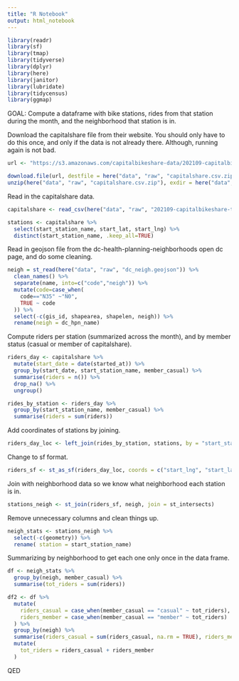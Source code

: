 ---
title: "R Notebook"
output: html_notebook
---

```{r}
library(readr)
library(sf)
library(tmap)
library(tidyverse)
library(dplyr)
library(here)
library(janitor)
library(lubridate)
library(tidycensus)
library(ggmap)
```

GOAL: Compute a dataframe with bike stations, rides from that station during the month, and the neighborhood that station is in.


Download the capitalshare file from their website. You should only have to do this once, and only if the data is not already there. Although, running again is not bad.

```{r}
url <- "https://s3.amazonaws.com/capitalbikeshare-data/202109-capitalbikeshare-tripdata.zip"

download.file(url, destfile = here("data", "raw", "capitalshare.csv.zip"), mode = "wb")
unzip(here("data", "raw", "capitalshare.csv.zip"), exdir = here("data", "raw"))
```

Read in the capitalshare data.

```{r}
capitalshare <- read_csv(here("data", "raw", "202109-capitalbikeshare-tripdata.csv"), show_col_types = FALSE)

stations <- capitalshare %>%
  select(start_station_name, start_lat, start_lng) %>%
  distinct(start_station_name, .keep_all=TRUE)
```

Read in geojson file from the dc-health-planning-neighborhoods open dc page, and do some cleaning.

```{r}
neigh = st_read(here("data", "raw", "dc_neigh.geojson")) %>% 
  clean_names() %>%
  separate(name, into=c("code","neigh")) %>%
  mutate(code=case_when(
    code=="N35" ~"N0",
    TRUE ~ code
  )) %>%
  select(-c(gis_id, shapearea, shapelen, neigh)) %>%
  rename(neigh = dc_hpn_name)
```

Compute riders per station (summarized across the month), and by member status (casual or member of capitalshare).

```{r}
riders_day <- capitalshare %>%
  mutate(start_date = date(started_at)) %>%
  group_by(start_date, start_station_name, member_casual) %>%
  summarise(riders = n()) %>%
  drop_na() %>%
  ungroup()

rides_by_station <- riders_day %>%
  group_by(start_station_name, member_casual) %>%
  summarise(riders = sum(riders))
```

Add coordinates of stations by joining.

```{r}
riders_day_loc <- left_join(rides_by_station, stations, by = "start_station_name")
```

Change to sf format.

```{r}
riders_sf <- st_as_sf(riders_day_loc, coords = c("start_lng", "start_lat"), crs = 4326)
```

Join with neighborhood data so we know what neighborhood each station is in.

```{r}
stations_neigh <- st_join(riders_sf, neigh, join = st_intersects)
```

Remove unnecessary columns and clean things up.

```{r}
neigh_stats <- stations_neigh %>%
  select(-c(geometry)) %>%
  rename( station = start_station_name) 
```

Summarizing by neighborhood to get each one only once in the data frame.

```{r}
df <- neigh_stats %>%
  group_by(neigh, member_casual) %>%
  summarise(tot_riders = sum(riders))

df2 <- df %>%
  mutate(
    riders_casual = case_when(member_casual == "casual" ~ tot_riders),
    riders_member = case_when(member_casual == "member" ~ tot_riders)
  ) %>%
  group_by(neigh) %>%
  summarise(riders_casual = sum(riders_casual, na.rm = TRUE), riders_member = sum(riders_member, na.rm = TRUE)) %>%
  mutate(
    tot_riders = riders_casual + riders_member
  )
```




QED

